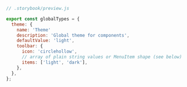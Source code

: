 ```js
// .storybook/preview.js

export const globalTypes = {
  theme: {
    name: 'Theme'
    description: 'Global theme for components',
    defaultValue: 'light',
    toolbar: {
      icon: 'circlehollow',
      // array of plain string values or MenuItem shape (see below)
      items: ['light', 'dark'],
    },
  },
};
```